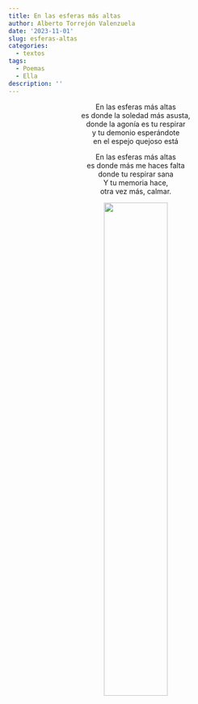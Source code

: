 ```yaml
---
title: En las esferas más altas
author: Alberto Torrejón Valenzuela
date: '2023-11-01'
slug: esferas-altas
categories:
  - textos
tags:
  - Poemas
  - Ella
description: ''
---
```


<center>
<span class = "primerapalabra">E</span>n las esferas más altas <br>
es donde la soledad más asusta, <br>
donde la agonía es tu respirar <br>
y tu demonio esperándote <br>
en el espejo quejoso está <br>

En las esferas más altas <br>
es donde más me haces falta <br>
donde tu respirar sana <br>
Y tu memoria hace, <br>
otra vez más, calmar. 

![](/post/Img/transicion.PNG){width=50% height=50%}
</center>
